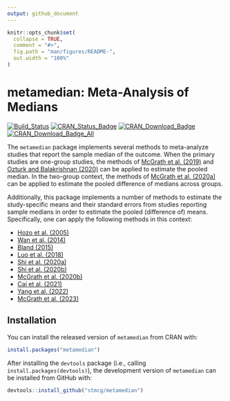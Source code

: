 ```yaml
---
output: github_document
---
```


<!-- README.md is generated from README.Rmd. Please edit that file -->

```r
knitr::opts_chunk$set(
  collapse = TRUE,
  comment = "#>",
  fig.path = "man/figures/README-",
  out.width = "100%"
)
```
# metamedian: Meta-Analysis of Medians

[![Build_Status](https://travis-ci.org/stmcg/metamedian.svg?branch=master)](https://travis-ci.org/stmcg/metamedian)
[![CRAN_Status_Badge](https://badges.cranchecks.info/worst/metamedian.svg)](https://cran.r-project.org/package=metamedian)
[![CRAN_Download_Badge](https://cranlogs.r-pkg.org/badges/metamedian)](https://www.r-pkg.org/pkg/metamedian)
[![CRAN_Download_Badge_All](https://cranlogs.r-pkg.org/badges/grand-total/metamedian)](https://www.r-pkg.org/pkg/metamedian)

The `metamedian` package implements several methods to meta-analyze studies that report the sample median of the outcome. When the primary studies are one-group studies, the methods of [McGrath et al. (2019)](https://doi.org/10.1002/sim.8013) and [Ozturk and Balakrishnan (2020)](https://doi.org/10.1002/sim.8738) can be applied to estimate the pooled median. In the two-group context, the methods of [McGrath et al. (2020a)](https://doi.org/10.1002/bimj.201900036) can be applied to estimate the pooled difference of medians across groups. 

Additionally, this package implements a number of methods to estimate the study-specific means and their standard errors from studies reporting sample medians in order to estimate the pooled (difference of) means. Specifically, one can apply the following methods in this context:

- [Hozo et al. (2005)](https://bmcmedresmethodol.biomedcentral.com/articles/10.1186/1471-2288-5-13)
- [Wan et al. (2014)](https://bmcmedresmethodol.biomedcentral.com/articles/10.1186/1471-2288-14-135)
- [Bland (2015)](https://lifescienceglobal.com/pms/index.php/ijsmr/article/view/2688)
- [Luo et al. (2018)](https://doi.org/10.1177/0962280216669183)
- [Shi et al. (2020a)](https://doi.org/10.1002/jrsm.1429)
- [Shi et al. (2020b)](https://www.intlpress.com/site/pub/pages/journals/items/sii/content/vols/0013/0004/a009/)
- [McGrath et al. (2020b)](https://doi.org/10.1177/0962280219889080)
- [Cai et al. (2021)](https://doi.org/10.1177/09622802211047348)
- [Yang et al. (2022)](https://www.tandfonline.com/doi/full/10.1080/02664763.2021.1967890)
- [McGrath et al. (2023)](https://doi.org/10.1177/09622802221139233)

## Installation

You can install the released version of `metamedian` from CRAN with:

``` r
install.packages("metamedian")
```

After installing the `devtools` package (i.e., calling `install.packages(devtools)`), the development version of `metamedian` can be installed from GitHub with:
``` r
devtools::install_github("stmcg/metamedian")
```

